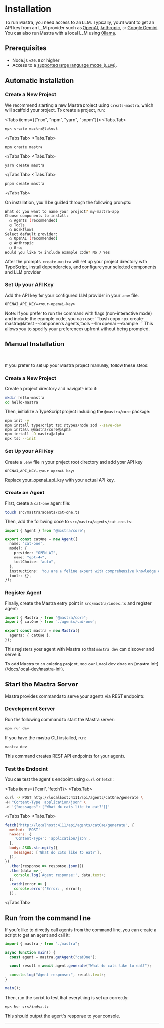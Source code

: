 
# Installation

To run Mastra, you need access to an LLM. Typically, you'll want to get an API key from an LLM provider such as [OpenAI](https://platform.openai.com/), [Anthropic](https://console.anthropic.com/settings/keys), or [Google Gemini](https://ai.google.dev/gemini-api/docs). You can also run Mastra with a local LLM using [Ollama](https://ollama.ai/).

## Prerequisites

- Node.js `v20.0` or higher
- Access to a [supported large language model (LLM)](/guide/reference/llm/providers-and-models.mdx).

## Automatic Installation

<Steps>

### Create a New Project

We recommend starting a new Mastra project using `create-mastra`, which will scaffold your project. To create
a project, run:

<Tabs items={["npx", "npm", "yarn", "pnpm"]}>
  <Tabs.Tab>
  
```bash copy 
npx create-mastra@latest
```

  </Tabs.Tab>
  <Tabs.Tab>
```bash copy 
npm create mastra
```
  </Tabs.Tab>
  <Tabs.Tab>
```bash copy 
yarn create mastra
```
</Tabs.Tab>
  <Tabs.Tab>
```bash copy 
pnpm create mastra
```
</Tabs.Tab>
</Tabs>

On installation, you'll be guided through the following prompts:

```bash
What do you want to name your project? my-mastra-app
Choose components to install:
  ◯ Agents (recommended)
  ◯ Tools
  ◯ Workflows
Select default provider:
  ◯ OpenAI (recommended)
  ◯ Anthropic
  ◯ Groq
Would you like to include example code? No / Yes
```

After the prompts, `create-mastra` will set up your project directory with TypeScript, install dependencies, and configure your selected components and LLM provider.

### Set Up your API Key

Add the API key for your configured LLM provider in your `.env` file.

```env
OPENAI_API_KEY=<your-openai-key>
```

</Steps>
Note: If you prefer to run the command with flags (non-interactive mode) and include the example code, you can use:
```bash copy
npx create-mastra@latest --components agents,tools --llm openai --example
```
This allows you to specify your preferences upfront without being prompted.

## Manual Installation

<br/>
<Steps>

If you prefer to set up your Mastra project manually, follow these steps:

### Create a New Project

Create a project directory and navigate into it:

```bash copy
mkdir hello-mastra
cd hello-mastra
```

Then, initialize a TypeScript project including the `@mastra/core` package:

```bash copy npm2yarn
npm init -y
npm install typescript tsx @types/node zod --save-dev
npm install @mastra/core@alpha
npm install -D mastra@alpha
npx tsc --init
```

### Set Up your API Key

Create a `.env` file in your project root directory and add your API key:

```env
OPENAI_API_KEY=<your-openai-key>
```

Replace your_openai_api_key with your actual API key.

### Create an Agent

First, create a `cat-one` agent file:

```bash copy
touch src/mastra/agents/cat-one.ts
```

Then, add the following code to `src/mastra/agents/cat-one.ts`:

```ts filename="src/mastra/agents/cat-one.ts" showLineNumbers
import { Agent } from "@mastra/core";

export const catOne = new Agent({
  name: "cat-one",
  model: {
    provider: "OPEN_AI",
    name: "gpt-4o",
    toolChoice: "auto",
  },
  instructions: `You are a feline expert with comprehensive knowledge of all cat species, from domestic breeds to wild big cats. As a lifelong cat specialist, you understand their behavior, biology, social structures, and evolutionary history in great depth.`,
  tools: {},
});
```

### Register Agent

Finally, create the Mastra entry point in `src/mastra/index.ts` and register agent:

```ts filename="src/mastra/index.ts" showLineNumbers
import { Mastra } from "@mastra/core";
import { catOne } from "./agents/cat-one";

export const mastra = new Mastra({
  agents: { catOne },
});
```

This registers your agent with Mastra so that `mastra dev` can discover and serve it.

</Steps>

<Callout type="info">
  To add Mastra to an existing project, see our Local dev docs on [mastra
  init](/docs/local-dev/mastra-init).
</Callout>

## Start the Mastra Server

Mastra provides commands to serve your agents via REST endpoints

### Development Server

Run the following command to start the Mastra server:

```bash copy
npm run dev
```

If you have the mastra CLI installed, run:

```bash copy
mastra dev
```

This command creates REST API endpoints for your agents.

### Test the Endpoint

You can test the agent's endpoint using `curl` or `fetch`:

<Tabs items={['curl', 'fetch']}>
  <Tabs.Tab>
```bash copy
curl -X POST http://localhost:4111/api/agents/catOne/generate \
-H "Content-Type: application/json" \
-d '{"messages": ["What do cats like to eat?"]}'
```
  </Tabs.Tab>
  <Tabs.Tab>
```js copy showLineNumbers
fetch('http://localhost:4111/api/agents/catOne/generate', {
  method: 'POST',
  headers: {
    'Content-Type': 'application/json',
  },
  body: JSON.stringify({
    messages: ['What do cats like to eat?'],
  }),
})
  .then(response => response.json())
  .then(data => {
    console.log('Agent response:', data.text);
  })
  .catch(error => {
    console.error('Error:', error);
  });
```
  </Tabs.Tab>
</Tabs>

## Run from the command line

If you'd like to directly call agents from the command line, you can create a script to get an agent and call it:

```ts filename="src/index.ts" showLineNumbers
import { mastra } from "./mastra";

async function main() {
  const agent = mastra.getAgent("catOne");

  const result = await agent.generate("What do cats like to eat?");

  console.log("Agent response:", result.text);
}

main();
```

Then, run the script to test that everything is set up correctly:

```bash copy
npx bun src/index.ts
```

This should output the agent's response to your console.

---
